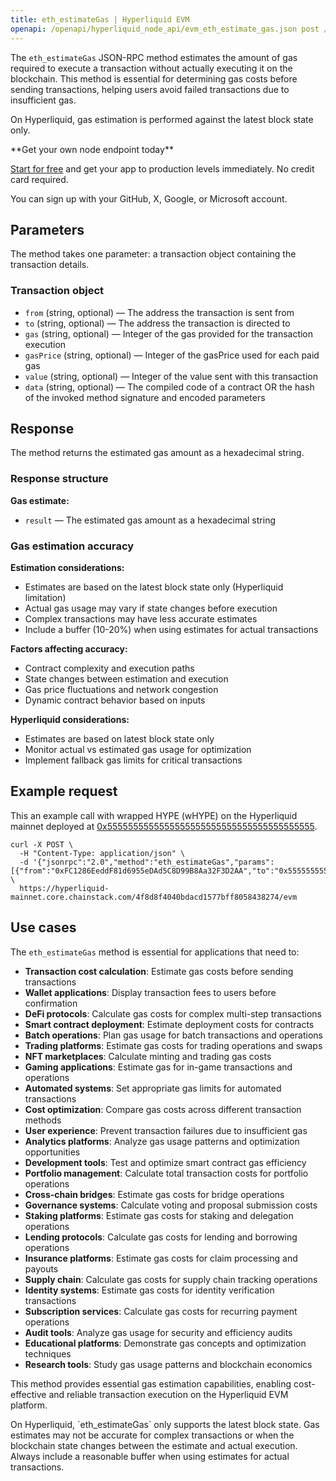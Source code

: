```yaml
---
title: eth_estimateGas | Hyperliquid EVM
openapi: /openapi/hyperliquid_node_api/evm_eth_estimate_gas.json post /evm
---
```


The `eth_estimateGas` JSON-RPC method estimates the amount of gas required to execute a transaction without actually executing it on the blockchain. This method is essential for determining gas costs before sending transactions, helping users avoid failed transactions due to insufficient gas.

On Hyperliquid, gas estimation is performed against the latest block state only.

<Check>
**Get your own node endpoint today**

[Start for free](https://console.chainstack.com/) and get your app to production levels immediately. No credit card required.

You can sign up with your GitHub, X, Google, or Microsoft account.
</Check>

## Parameters

The method takes one parameter: a transaction object containing the transaction details.

### Transaction object

* `from` (string, optional) — The address the transaction is sent from
* `to` (string, optional) — The address the transaction is directed to
* `gas` (string, optional) — Integer of the gas provided for the transaction execution
* `gasPrice` (string, optional) — Integer of the gasPrice used for each paid gas
* `value` (string, optional) — Integer of the value sent with this transaction
* `data` (string, optional) — The compiled code of a contract OR the hash of the invoked method signature and encoded parameters

## Response

The method returns the estimated gas amount as a hexadecimal string.

### Response structure

**Gas estimate:**
- `result` — The estimated gas amount as a hexadecimal string

### Gas estimation accuracy

**Estimation considerations:**
- Estimates are based on the latest block state only (Hyperliquid limitation)
- Actual gas usage may vary if state changes before execution
- Complex transactions may have less accurate estimates
- Include a buffer (10-20%) when using estimates for actual transactions

**Factors affecting accuracy:**
- Contract complexity and execution paths
- State changes between estimation and execution
- Gas price fluctuations and network congestion
- Dynamic contract behavior based on inputs

**Hyperliquid considerations:**
- Estimates are based on latest block state only
- Monitor actual vs estimated gas usage for optimization
- Implement fallback gas limits for critical transactions

## Example request

This an example call with wrapped HYPE (wHYPE) on the Hyperliquid mainnet deployed at [0x5555555555555555555555555555555555555555](https://hyperevmscan.io/token/0x5555555555555555555555555555555555555555).

```shell Shell
curl -X POST \
  -H "Content-Type: application/json" \
  -d '{"jsonrpc":"2.0","method":"eth_estimateGas","params":[{"from":"0xFC1286EeddF81d6955eDAd5C8D99B8Aa32F3D2AA","to":"0x5555555555555555555555555555555555555555","data":"0xa9059cbb000000000000000000000000fefefefefefefefefefefefefefefefefefefefe0000000000000000000000000000000000000000000000000de0b6b3a7640000"}],"id":1}' \
  https://hyperliquid-mainnet.core.chainstack.com/4f8d8f4040bdacd1577bff8058438274/evm
```

## Use cases

The `eth_estimateGas` method is essential for applications that need to:

* **Transaction cost calculation**: Estimate gas costs before sending transactions
* **Wallet applications**: Display transaction fees to users before confirmation
* **DeFi protocols**: Calculate gas costs for complex multi-step transactions
* **Smart contract deployment**: Estimate deployment costs for contracts
* **Batch operations**: Plan gas usage for batch transactions and operations
* **Trading platforms**: Estimate gas costs for trading operations and swaps
* **NFT marketplaces**: Calculate minting and trading gas costs
* **Gaming applications**: Estimate gas for in-game transactions and operations
* **Automated systems**: Set appropriate gas limits for automated transactions
* **Cost optimization**: Compare gas costs across different transaction methods
* **User experience**: Prevent transaction failures due to insufficient gas
* **Analytics platforms**: Analyze gas usage patterns and optimization opportunities
* **Development tools**: Test and optimize smart contract gas efficiency
* **Portfolio management**: Calculate total transaction costs for portfolio operations
* **Cross-chain bridges**: Estimate gas costs for bridge operations
* **Governance systems**: Calculate voting and proposal submission costs
* **Staking platforms**: Estimate gas costs for staking and delegation operations
* **Lending protocols**: Calculate gas costs for lending and borrowing operations
* **Insurance platforms**: Estimate gas costs for claim processing and payouts
* **Supply chain**: Calculate gas costs for supply chain tracking operations
* **Identity systems**: Estimate gas costs for identity verification transactions
* **Subscription services**: Calculate gas costs for recurring payment operations
* **Audit tools**: Analyze gas usage for security and efficiency audits
* **Educational platforms**: Demonstrate gas concepts and optimization techniques
* **Research tools**: Study gas usage patterns and blockchain economics

This method provides essential gas estimation capabilities, enabling cost-effective and reliable transaction execution on the Hyperliquid EVM platform.

<Note>
On Hyperliquid, `eth_estimateGas` only supports the latest block state. Gas estimates may not be accurate for complex transactions or when the blockchain state changes between the estimate and actual execution. Always include a reasonable buffer when using estimates for actual transactions.
</Note>